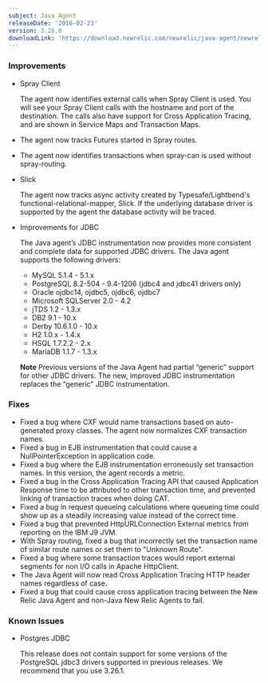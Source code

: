 ```yaml
---
subject: Java Agent
releaseDate: '2016-02-23'
version: 3.26.0
downloadLink: 'https://download.newrelic.com/newrelic/java-agent/newrelic-agent/3.26.0/'
---
```


### Improvements

* Spray Client

  The agent now identifies external calls when Spray Client is used. You will see your Spray Client calls with the hostname and port of the destination. The calls also have support for Cross Application Tracing, and are shown in Service Maps and Transaction Maps.
* The agent now tracks Futures started in Spray routes.
* The agent now identifies transactions when spray-can is used without spray-routing.
* Slick

  The agent now tracks async activity created by Typesafe/Lightbend's functional-relational-mapper, Slick. If the underlying database driver is supported by the agent the database activity will be traced.
* Improvements for JDBC

  The Java agent’s JDBC instrumentation now provides more consistent and complete data for supported JDBC drivers. The Java agent supports the following drivers:

  * MySQL 5.1.4 - 5.1.x
  * PostgreSQL 8.2-504 - 9.4-1206 (jdbc4 and jdbc41 drivers only)
  * Oracle ojdbc14, ojdbc5, ojdbc6, ojdbc7
  * Microsoft SQLServer 2.0 - 4.2
  * jTDS 1.2 - 1.3.x
  * DB2 9.1 - 10.x
  * Derby 10.6.1.0 - 10.x
  * H2 1.0.x - 1.4.x
  * HSQL 1.7.2.2 - 2.x
  * MariaDB 1.1.7 - 1.3.x

  **Note** Previous versions of the Java Agent had partial “generic” support for other JDBC drivers. The new, improved JDBC instrumentation replaces the “generic” JDBC instrumentation.

### Fixes

* Fixed a bug where CXF would name transactions based on auto-generated proxy classes. The agent now normalizes CXF transaction names.
* Fixed a bug in EJB instrumentation that could cause a NullPointerException in application code.
* Fixed a bug where the EJB instrumentation erroneously set transaction names. In this version, the agent records a metric.
* Fixed a bug in the Cross Application Tracing API that caused Application Response time to be attributed to other transaction time, and prevented linking of transaction traces when doing CAT.
* Fixed a bug in request queueing calculations where queueing time could show up as a steadily increasing value instead of the correct time.
* Fixed a bug that prevented HttpURLConnection External metrics from reporting on the IBM J9 JVM.
* With Spray routing, fixed a bug that incorrectly set the transaction name of similar route names or set them to "Unknown Route".
* Fixed a bug where some transaction traces would report external segments for non I/O calls in Apache HttpClient.
* The Java Agent will now read Cross Application Tracing HTTP header names regardless of case.
* Fixed a bug that could cause cross application tracing between the New Relic Java Agent and non-Java New Relic Agents to fail.

### Known Issues

* Postgres JDBC

  This release does not contain support for some versions of the PostgreSQL jdbc3 drivers supported in previous releases. We recommend that you use 3.26.1.
